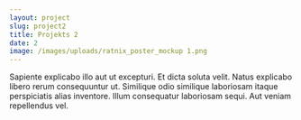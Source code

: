 ```yaml
---
layout: project
slug: project2
title: Projekts 2
date: 2
image: /images/uploads/ratnix_poster_mockup 1.png
---
```


Sapiente explicabo illo aut ut excepturi. Et dicta soluta velit. Natus explicabo libero rerum consequuntur ut. Similique odio similique laboriosam itaque perspiciatis alias inventore. Illum consequatur laboriosam sequi. Aut veniam repellendus vel.
